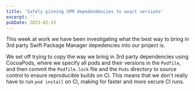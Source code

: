 ```yaml
---
title: 'Safely pinning SPM depedendencies to exact versions'
excerpt: ''
pubDate: 2023-02-15
---
```


This week at work we have been investigating what the best way to bring in 3rd party Swift Package Manager depedencies into our project is. 

We set off trying to copy the way we bring in 3rd party dependencies using CocoaPods, where we specify all pods and their versions in the `Podfile`, and then commit the `Podfile.lock` file and the `Pods` directory to source control to ensure reproducible builds on CI. This means that we don't really have to run `pod install` on CI, making for faster and more secure CI runs.


